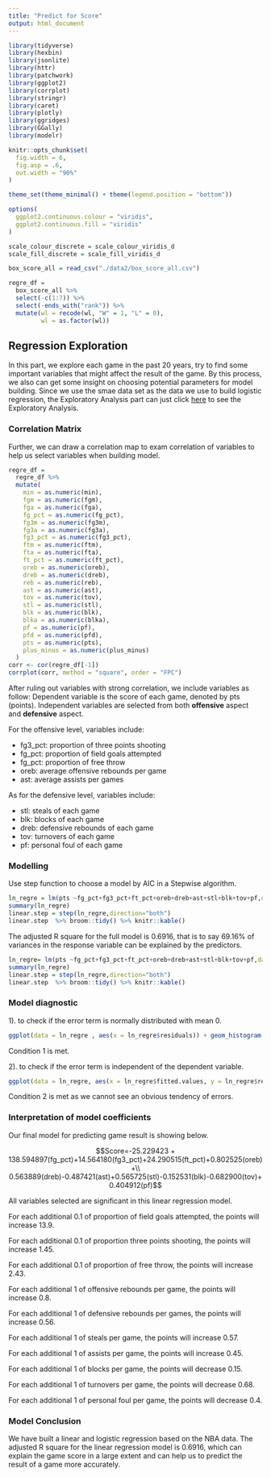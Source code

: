 ```yaml
---
title: "Predict for Score"
output: html_document
---
```

```r
library(tidyverse)
library(hexbin)
library(jsonlite)
library(httr)
library(patchwork)
library(ggplot2)
library(corrplot)
library(stringr)
library(caret)
library(plotly)
library(ggridges)
library(GGally)
library(modelr)

knitr::opts_chunk$set(
  fig.width = 6,
  fig.asp = .6,
  out.width = "90%"
)

theme_set(theme_minimal() + theme(legend.position = "bottom"))

options(
  ggplot2.continuous.colour = "viridis",
  ggplot2.continuous.fill = "viridis"
)

scale_colour_discrete = scale_colour_viridis_d
scale_fill_discrete = scale_fill_viridis_d

box_score_all = read_csv("./data2/box_score_all.csv")

regre_df = 
  box_score_all %>%
  select(-c(1:7)) %>%
  select(-ends_with("rank")) %>%
  mutate(wl = recode(wl, "W" = 1, "L" = 0),
         wl = as.factor(wl)) 
```


## Regression Exploration
In this part, we explore each game in the past 20 years, try to find some important variables that might affect the result of the game. By this process, we also can get some insight on choosing potential parameters for model building. Since we use the smae data set as the data we use to build logistic regression, the Exploratory Analysis part can just click  [here](second_regression.html) to see the Exploratory Analysis.



### Correlation Matrix 
Further, we can draw a correlation map to exam correlation of variables to help us select variables when building model.
```r
regre_df = 
  regre_df %>%
  mutate(
    min = as.numeric(min),
    fgm = as.numeric(fgm),
    fga = as.numeric(fga),
    fg_pct = as.numeric(fg_pct),
    fg3m = as.numeric(fg3m),
    fg3a = as.numeric(fg3a),
    fg3_pct = as.numeric(fg3_pct),
    ftm = as.numeric(ftm),
    fta = as.numeric(fta),
    ft_pct = as.numeric(ft_pct),
    oreb = as.numeric(oreb),
    dreb = as.numeric(dreb),
    reb = as.numeric(reb),
    ast = as.numeric(ast),
    tov = as.numeric(tov),
    stl = as.numeric(stl),
    blk = as.numeric(blk),
    blka = as.numeric(blka),
    pf = as.numeric(pf),
    pfd = as.numeric(pfd),
    pts = as.numeric(pts),
    plus_minus = as.numeric(plus_minus)
  )
corr <- cor(regre_df[-1])
corrplot(corr, method = "square", order = "FPC")
```


After ruling out variables with strong correlation, we include variables as follow:
Dependent variable is the score of each game, denoted by pts (points).
Independent variables are selected from both **offensive** aspect and **defensive** aspect.

For the offensive level, variables include:

* fg3_pct: proportion of three points shooting
* fg_pct: proportion of field goals attempted
* fg_pct: proportion of free throw
* oreb: average offensive rebounds per game
* ast: average assists per games

As for the defensive level, variables include:

* stl: steals of each game
* blk: blocks of each game
* dreb: defensive rebounds of each game
* tov: turnovers of each game
* pf: personal foul of each game

### Modelling

Use step function to choose a model by AIC in a Stepwise algorithm.

```r
ln_regre = lm(pts ~fg_pct+fg3_pct+ft_pct+oreb+dreb+ast+stl+blk+tov+pf,data = regre_df)
summary(ln_regre)
linear.step = step(ln_regre,direction="both")
linear.step  %>% broom::tidy() %>% knitr::kable()
```

The adjusted R square for the full model is 0.6916, that is to say 69.16% of variances in the response variable can be explained by the predictors. 


```r
ln_regre= lm(pts ~fg_pct+fg3_pct+ft_pct+oreb+dreb+ast+stl+blk+tov+pf,data = regre_df)
summary(ln_regre)
linear.step = step(ln_regre,direction="both")
linear.step  %>% broom::tidy() %>% knitr::kable()
```


### Model diagnostic


1). to check if the error term is normally distributed with mean 0.
```r
ggplot(data = ln_regre , aes(x = ln_regre$residuals)) + geom_histogram()
```

Condition 1 is met.

2). to check if the error term is independent of the dependent variable.
```r
ggplot(data = ln_regre, aes(x = ln_regre$fitted.values, y = ln_regre$residuals)) + geom_point() + geom_smooth(method = "lm")
```

Condition 2 is met as we cannot see an obvious tendency of errors.

### Interpretation of model coefficients

Our final model for predicting game result is showing below.

$$Score=-25.229423 + 138.594897(fg_pct)+14.564180(fg3_pct)+24.290515(ft_pct)+0.802525(oreb)+\\ 0.563889(dreb)-0.487421(ast)+0.565725(stl)-0.152531(blk)-0.682900(tov)+0.404912(pf)$$
 
All variables selected are significant in this linear regression model.

For each additional 0.1 of proportion of field goals attempted, the points will increase 13.9.
 
For each additional 0.1 of proportion three points shooting, the points will increase 1.45.

For each additional 0.1 of proportion of free throw, the points will increase 2.43.
 
For each additional 1 of offensive rebounds per game, the points will increase 0.8.
 
For each additional 1 of defensive rebounds per games, the points will increase 0.56.

For each additional 1 of steals per game, the points will increase 0.57.

For each additional 1 of assists per game, the points will increase 0.45.

For each additional 1 of blocks per game, the points will decrease 0.15.

For each additional 1 of turnovers per game, the points will decrease 0.68.

For each additional 1 of  personal foul per game, the points will decrease 0.4.

### Model Conclusion
We have built a linear and logistic regression based on the NBA data. The adjusted R square for the linear regression model is 0.6916, which can explain the game score in a large extent and can help us to predict the result of a game more accurately. 
